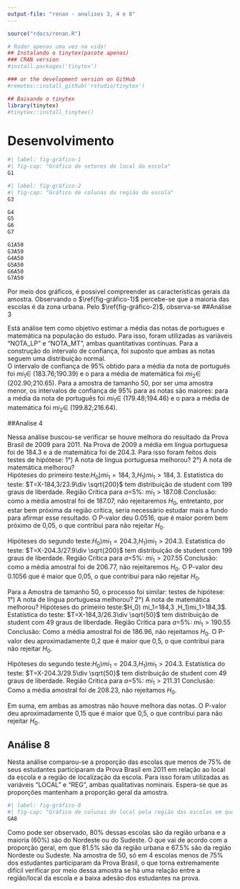 ```yaml
---
output-file: "renan - analises 3, 4 e 8"
---
```


```r
source("rdocs/renan.R")
```

```r
# Rodar apenas uma vez na vida!
## Instalando o tinytex(pacote apenas)
### CRAN version
#install.packages('tinytex')

### or the development version on GitHub
#remotes::install_github('rstudio/tinytex')

## Baixando o tinytex
library(tinytex)
#tinytex::install_tinytex()
```

# Desenvolvimento 
```r
#| label: fig-gráfico-1
#| fig-cap: "Gráfico de setores do local da escola"
G1
```

```r
#| label: fig-gráfico-2
#| fig-cap: "Gráfico de colunas da região da escola"
G3
```

```r
G4
G5
G6
G7
```

```r
G1A50
G3A50
G4A50
G5A50
G6A50
G7A50
```


Por meio dos gráficos, é possivel compreender as características gerais da amostra. Observando o $\ref{fig-gráfico-1}$ percebe-se que a maioria das escolas é da zona urbana. Pelo $\ref{fig-gráfico-2}$, observa-se 
##Análise 3  

Está análise tem como objetivo estimar a média das notas de portugues e matemática na população do estudo. Para isso, foram utilizadas as variáveis "NOTA_LP" e "NOTA_MT", ambas quantitativas contínuas. Para a construção do intervalo de confiança, foi suposto que ambas as notas seguem uma distribuição normal.  
O intervalo de confiança de 95% obtido para a média da nota de português foi $mi_1\in$ (183.76;190.39) e o para a média de matemática foi $mi_2\in$ (202.90;210.65).
Para a amostra de tamanho 50, por ser uma amostra menor, os intervalos de confiança de 95% para as notas são maiores: para a média da nota de português foi $mi_1\in$ (179.48;194.46) e o para a média de matemática foi $mi_2\in$ (199.82;216.64).

##Analise 4  

Nessa análise buscou-se verificar se houve melhora do resultado da Prova Brasil de 2009 para 2011. Na Prova de 2009 a média em língua portuguesa foi de 184.3 e a de matemática foi de 204.3. Para isso foram feitos dois testes de hipótese: 1°) A nota de língua portuguesa melhorou? 2°) A nota de matemática melhorou?   
Hipóteses do primeiro teste:$H_0) mi_1=184,3$,$H_1)mi_1>184,3$. 
Estatística do teste: $T=X-184,3/23.9\div \sqrt{200}$ tem distribuição de student com 199 graus de liberdade. 
Região Crítica para $a$=5%: $mi_1>187.08$
Conclusão: como a média amostral foi de 187.07, não rejeitaremos $H_0$, entretanto, por estar bem próxima da região crítica, seria necessário estudar mais a fundo para afirmar esse resultado. O P-valor deu 0.0516, que é maior porém bem próximo de  0,05, o que contribui para não rejeitar $H_0$.

Hipóteses do segundo teste:$H_0) mi_1=204.3$,$H_1)mi_1>204.3$. 
Estatística do teste: $T=X-204.3/27.9\div \sqrt{200}$ tem distribuição de student com 199 graus de liberdade. 
Região Crítica para $a$=5%: $mi_1>207.55$
Conclusão: como a média amostral foi de 206.77, não rejeitaremos $H_0$. O P-valor deu 0.1056 que é maior que 0,05, o que contribui para não rejeitar $H_0$.

Para a Amostra de tamanho 50, o processo foi similar: testes de hipótese: 1°) A nota de língua portuguesa melhorou? 2°) A nota de matemática melhorou?
Hipóteses do primeiro teste:$H_0) mi_1=184,3 $,$H_1)mi_1>184,3$. 
Estatística do teste: $T=X-184,3/26.3\div \sqrt{50}$ tem distribuição de student com 49 graus de liberdade. 
Região Crítica para $a$=5%: $mi_1>190.55$
Conclusão: Como a média amostral foi de 186.96, não rejeitamos $H_0$. O P-valor deu aproximadamente 0,2 que é maior que 0,5, o que contribui para não rejeitar $H_0$.

Hipóteses do segundo teste:$H_0) mi_1=204.3$,$H_1)mi_1>204.3$. 
Estatística do teste: $T=X-204.3/29.5\div \sqrt{50}$ tem distribuição de student com 49 graus de liberdade. 
Região Critica para $a$=5%: $mi_1>211.31$
Conclusão: Como a média amostral foi de 208.23, não rejeitamos $H_0$.

Em suma, em ambas as amostras não houve melhora das notas. O P-valor deu aproximadamente 0,15 que é maior que 0,5, o que contribui para não rejeitar $H_0$.

## Análise 8

Nesta análise comparou-se a proporção das escolas que menos de 75% de seus estudantes participaram da Prova Brasil em 2011 em relação ao local da escola e a região de localização da escola. Para isso foram utilizadas as variáveis "LOCAL" e "REG", ambas qualitativas nominais. Espera-se que as proporções mantenham a proporção geral da amostra.

```r
#| label: fig-gráfico-8
#| fig-cap: "Gráfico de colunas do local pela região das escolas em que menos de 75% dos estudantes participaram da prova"
GA8
```


Como pode ser observado, 80% dessas escolas são da região urbana e a maioria (60%) são do Nordeste ou do Sudeste. O que vai de acordo com a proporção geral, em que 81.5% são da região urbana e 67.5% são da região Nordeste ou Sudeste. Na amostra de 50, só em 4 escolas menos de 75% dos estudantes participaram da Prova Brasil, o que torna extremamente difícil verificar por meio dessa amostra se há uma relação entre a região/local da escola e a baixa adesão dos estudantes na prova.


```{=latex}
	\begin{tabular} { | l |
			S[table-format = 2.2]
			S[table-format = 2.2]
			|}
	\hline
		\textbf{Estatística} & \textbf{Port} & \textbf{Mat} \\
		\hline
		Média & 187.08 & 206.78 \\
		Desvio Padrão & 23.91 & 27.97 \\
		Variância & 571.7 & 782.22 \\
		Mínimo & 129.97 & 140.71 \\
		1º Quartil & 170.76 & 186.92 \\
		Mediana & 184.64 & 206.43 \\
		3º Quartil & 206.14 & 227.12 \\
		Máximo & 251.18 & 282.63 \\
	\hline
	\end{tabular}
```

```{=latex}
	\begin{tabular} { | l |
			S[table-format = 2.2]
			S[table-format = 2.2]
			|}
	\hline
		\textbf{Estatística} & \textbf{Port} & \textbf{Mat} \\
		\hline
		Média & 186.97 & 208.23 \\
		Desvio Padrão & 26.36 & 29.6 \\
		Variância & 695.1 & 876.05 \\
		Mínimo & 132.28 & 151.58 \\
		1º Quartil & 170.52 & 186.24 \\
		Mediana & 188.21 & 208.66 \\
		3º Quartil & 204.05 & 227.51 \\
		Máximo & 251.18 & 281.78 \\
	\hline
	\end{tabular}
```

